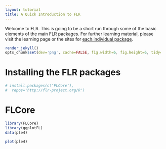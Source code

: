 ```yaml
---
layout: tutorial
title: A Quick Introduction to FLR
---
```


Welcome to FLR. This is going to be a short run through some of the basic elements of the main FLR packages. For further learning material, please visit the learning page or the sites for [each individual package]({{ site.baseurl }}pkgs/pkgs.html).

```r
render_jekyll()
opts_chunk$set(dev='png', cache=FALSE, fig.width=6, fig.height=6, tidy=TRUE, results='markup')
```

# Installing the FLR packages

```r
# install.packages(c('FLCore'),
#  repos='http://flr-project.org/R')
```
# FLCore

```r
library(FLCore)
library(ggplotFL)
data(ple4)
```

```r
plot(ple4)
```
